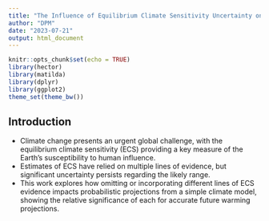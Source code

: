 ```yaml
---
title: "The Influence of Equilibrium Climate Sensitivity Uncertainty on Probabilistic Projections of Future Warming"
author: "DPM"
date: "2023-07-21"
output: html_document
---
```


```r
knitr::opts_chunk$set(echo = TRUE)
library(hector)
library(matilda)
library(dplyr)
library(ggplot2)
theme_set(theme_bw())
```

## Introduction

- Climate change presents an urgent global challenge, with the equilibrium climate sensitivity (ECS) providing a key measure of the Earth's susceptibility to human influence.
- Estimates of ECS have relied on multiple lines of evidence, but significant uncertainty persists regarding the likely range.
- This work explores how omitting or incorporating different lines of ECS evidence impacts probabilistic projections from a simple climate model, showing the relative significance of each for accurate future warming projections.

## 






